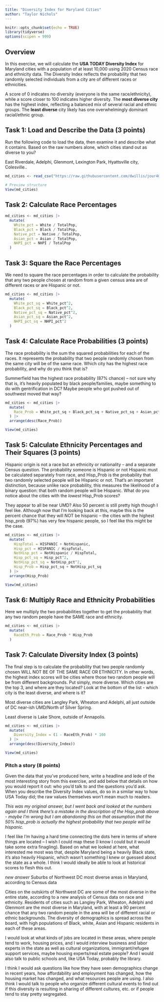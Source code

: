 ```yaml
---
title: "Diversity Index for Maryland Cities"
author: "Taylor Nichols"
---
```


```r
knitr::opts_chunk$set(echo = TRUE)
library(tidyverse)
options(scipen = 999)
```

## Overview

In this exercise, we will calculate the **USA TODAY Diversity Index** for Maryland cities with a population of at least 10,000 using 2020 Census race and ethnicity data. The Diversity Index reflects the probability that two randomly selected individuals from a city are of different races or ethnicities.

A score of 0 indicates no diversity (everyone is the same race/ethnicity), while a score closer to 100 indicates higher diversity. The **most diverse city** has the highest index, reflecting a balanced mix of several racial and ethnic groups. The **least diverse** city likely has one overwhelmingly dominant racial/ethnic group.

## Task 1: Load and Describe the Data (3 points)

Run the following code to load the data, then examine it and describe what it contains. Based on the raw numbers alone, which cities stand out as diverse to you?

East Riverdale, Adelphi, Glenmont, Lexington Park, Hyattsville city, Colesville..

```r
md_cities <- read_csv("https://raw.githubusercontent.com/dwillis/jour405/refs/heads/main/data/usat_diversity_index.csv")

# Preview structure
View(md_cities)
```

## Task 2: Calculate Race Percentages

```r
md_cities <- md_cities |>
  mutate(
    White_pct = White / TotalPop,
    Black_pct = Black / TotalPop,
    Native_pct = Native / TotalPop,
    Asian_pct = Asian / TotalPop,
    NHPI_pct = NHPI / TotalPop
  )
```

## Task 3: Square the Race Percentages

We need to square the race percentages in order to calculate the probability that any two people chosen at random from a given census area are of different races or are Hispanic or not.

```r
md_cities <- md_cities |>
  mutate(
    White_pct_sq = White_pct^2,
    Black_pct_sq = Black_pct^2,
    Native_pct_sq = Native_pct^2,
    Asian_pct_sq = Asian_pct^2,
    NHPI_pct_sq = NHPI_pct^2
  )
```

## Task 4: Calculate Race Probabilities (3 points)

The race probability is the sum the squared probabilities for each of the races. It represents the probability that two people randomly chosen from the same city will be of the same race. Which city has the highest race probability, and why do you think that is?

Summerfield has the highest race probability (87% chance) -- not sure why that is, it's heavily populated by black people/families, maybe something to do with gentrification in DC? Maybe people who got pushed out of southwest moved that way?

```r
md_cities <- md_cities |>
  mutate(
    Race_Prob = White_pct_sq + Black_pct_sq + Native_pct_sq + Asian_pct_sq + NHPI_pct_sq
  ) |> 
  arrange(desc(Race_Prob))

View(md_cities)
```

## Task 5: Calculate Ethnicity Percentages and Their Squares (3 points)

Hispanic origin is not a race but an ethnicity or nationality – and a separate Census question. The probability someone is Hispanic or not Hispanic must be calculated separately from race, and Hisp_Prob is the probability that two randomly selected people will be Hispanic or not. That's an important distinction, because unlike race probability, this measures the likelihood of a binary question: that both random people will be Hispanic. What do you notice about the cities with the *lowest* Hisp_Prob scores?

They appear to all be near UMD? Also 50 percent is still pretty high though I feel like. Although now that I'm looking back at this, maybe this is the percent chance that they will NOT be hispanic -- the cities with the highest hisp_prob (97%) has very few hispanic people, so I feel like this might be the case.

```r
md_cities <- md_cities |>
  mutate(
    HispTotal = HISPANIC + NotHispanic,
    Hisp_pct = HISPANIC / HispTotal,
    NotHisp_pct = NotHispanic / HispTotal,
    Hisp_pct_sq = Hisp_pct^2,
    NotHisp_pct_sq = NotHisp_pct^2,
    Hisp_Prob = Hisp_pct_sq + NotHisp_pct_sq
  ) |> 
  arrange(Hisp_Prob)

View(md_cities)
```

## Task 6: Multiply Race and Ethnicity Probabilities

Here we multiply the two probabilities together to get the probability that any two random people have the SAME race and ethnicity.

```r
md_cities <- md_cities |>
  mutate(
    RaceEth_Prob = Race_Prob * Hisp_Prob
  )
```

## Task 7: Calculate Diversity Index (3 points)

The final step is to calculate the probability that two people randomly chosen WILL NOT BE OF THE SAME RACE OR ETHNICITY. In other words, the highest index scores will be cities where those two random people will be from different backgrounds. Put simply, more diverse. Which cities are the top 3, and where are they located? Look at the bottom of the list - which city is the least diverse, and where is it?

Most diverse cities are Langley Park, Wheaton and Adelphi, all just outside of DC near-ish UMD/North of Silver Spring.

Least diverse is Lake Shore, outside of Annapolis.

```r
md_cities <- md_cities |>
  mutate(
    Diversity_Index = (1 - RaceEth_Prob) * 100
  ) |> 
  arrange(desc(Diversity_Index))

View(md_cities)
```

### Pitch a story (8 points)

Given the data that you've produced here, write a headline and lede of the most interesting story from this exercise, and add below that details on how you would report it out: who you'd talk to and the questions you'd ask. When you describe the Diversity Index values, do so in a similar way to how USA Today did; the raw values themselves won't mean much to readers.

*This was my original answer, but I went back and looked at the numbers again and I think there's a mistake in the description of the Hisp_prob above - maybe I'm wrong but I am abandoning this on that assumption that the 50% hisp_prob is actually the highest probability that two people will be hispanic.*

I feel like I'm having a hard time connecting the dots here in terms of where things are located -- I wish I could map these (I know I could but it would take some extra finagling). Based on what we looked at here, what interested me most was that, despite Maryland being a heavily Black state, it's also heavily Hispanic, which wasn't something I knew or guessed about the state as a whole. I think I would ideally be able to look at historical scores to flesh this out.

*new answer*
Suburbs of Northwest DC most diverse areas in Maryland, according to Census data

Cities on the outskirts of Northwest DC are some of the most diverse in the entire state, according to a new analysis of Census data on race and ethnicity. Residents of cities such as Langley Park, Wheaton, Adelphi and Glenmont are the most diverse in Maryland, with at least a 90 percent chance that any two random people in the area will be of different racial or ethnic backgrounds. The diversity of demographics is spread across the board, with high populations of Black, white, Asian and Hispanic residents in each of these areas.

I would look at what kinds of jobs are located in these areas, where people tend to work, housing prices, and I would interview business and labor experts in the state as well as cultural organizations, immigrant/refugee support services, maybe housing experts/real estate people? And I would also talk to public schools and, like USA Today, probably the library. 

I think I would ask questions like how they have seen demographics change in recent years, how affordability and employment has changed, how the housing market has changed, and what resources people are using. I also think I would talk to people who organize different cultural events to find out if this diversity is resulting in sharing of different cultures, etc. or if people tend to stay pretty segregated.
